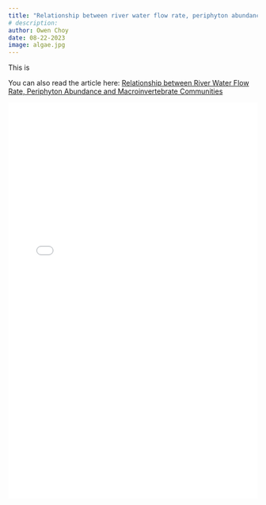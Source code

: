 ```yaml
---
title: "Relationship between river water flow rate, periphyton abundance and macroinvertebrate communities"
# description: 
author: Owen Choy
date: 08-22-2023
image: algae.jpg
---
```

This is 

You can also read the article here: [Relationship between River Water Flow Rate, Periphyton Abundance and Macroinvertebrate Communities](https://doi.org/10.21973/N3DW9D)

![](Relationship between River Water Flow Rate, Periphyton Abundance and Macroinvertebrate Communities.pdf){fig-align="center" width="100%" height="800px"}


